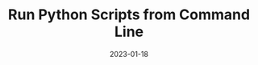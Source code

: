 ---
title: "Run Python Scripts from Command Line"
date: "2023-01-18"
tags: ['python','cli']
draft: false
summary: 'Example of a react component to upload, read and parse a CSV file.'
---